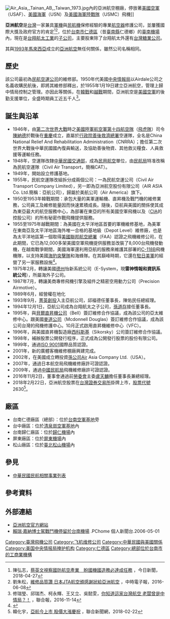 {{advert|time=2017-8-10}}
{{Otheruses|亚洲航空 (消歧义)}}
{{Infobox Company
|company_name = 亞洲航空股份有限公司
|company_name_en = AIR ASIA Company Limited
|company_logo =
|company_type = [[上市公司|上市公司]]
|traded_as = {{twse|2630}}
|local_code_name = TW
|local_code = 11381701
|foundation = 1955年1月19日
|location = {{ROC-TW}} 71755<br/>[[臺南市|臺南市]][[仁德區|仁德區]]機場路1050號
|industry = 航空器修護業
|chairman =
|key_people = [[董事長|董事長]]：[[盧天麟|盧天麟]]<br>[[總經理|總經理]]：盧天麟
|capital = [[新臺幣|新臺幣]]1,201,200,000元
|revenue = {{decrease}}[[新台幣|新台幣]]24.18億元（2017年）
|operating_income = {{decrease}}[[新台幣|新台幣]]1.48億元（2017年）
|net_income = {{decrease}}[[新台幣|新台幣]]1.23億元（2017年）
|assets = {{decrease}}[[新台幣|新台幣]]21.48億元（2017年）
|sales =
|profit =
|num_employees =
|market_value =3,342,716仟元
|products =
|headquarters = 
|parent = [[台翔航太工業|台翔航太科技股份有限公司]]
|homepage = {{url|http://www.airasia.com.tw}}
}}

[[File:Air_Asia,_Tainan_AB,_Taiwan_1973.jpg|thumb]]內的亞洲航空棚廠，停放著[[美國空軍|美國空軍]]（USAF）、[[美國海軍|美國海軍]]（USN）及[[美國海軍陸戰隊|美國海軍陸戰隊]]（USMC）飛機]]

'''亞洲航空'''是[[台灣|台灣]]一家兼具[[軍機|軍機]]與[[民航機|民航機]]保修經驗的專業[[航空器|航空器]]修護公司，並屢獲國際大獎及政府官方的肯定<ref>陳弘志，[https://www.nownews.com/news/20180427/2743585 蔡英文視察國防航空產業　盼國機國造務必達成任務] {{Wayback|url=https://www.nownews.com/news/20180427/2743585 |date=20190517081058 }}，今日新聞，2018-04-27</ref><ref>劉朱松，[http://www.chinatimes.com/realtimenews/20160608007484-260410 維修品質讚 日本JTA航空頒感謝狀給亞洲航空] {{Wayback|url=http://www.chinatimes.com/realtimenews/20160608007484-260410 |date=20190516034959 }}，中時電子報，2016-06-08</ref>，位於[[台南市|台南市]][[仁德區|仁德區]]（昔[[臺南縣|臺南縣]]仁德鄉）的[[臺南機場|臺南機場]]內，現在是[[台翔航太工業|台翔航太工業]]的[[子公司|子公司]]，主要股東除了台翔航太外還有[[台灣糖業公司|台灣糖業公司]]。

其與[[1993年|1993年]][[馬來西亞|馬來西亞]]成立的[[亞洲航空|亞洲航空]]無任何關係，雖然公司名稱相同。

== 歷史 ==
該公司最初為[[民航空運公司|民航空運公司]]的維修部。1950年代美國[[中央情報局|中央情報局]]以Airdale公司之名義收購民航後，即將其維修部釋出，於1955年1月19日建立亞洲航空，管理上歸中情局控制之{{Link-en|美國航空公司（1950年－1976年）|Air America (airline)|美航公司}}管理。亦因此等關係，在[[韓戰|韓戰]]和[[越戰|越戰]]期間，亞洲航空是[[美國空軍|美國空軍]]的後勤支援單位，全盛時期員工近五千人<ref>修瑞瑩、邱瑞杰、柯永輝、王又立、吳懿雯，[http://p.udn.com.tw/upf/newmedia/2016_vist/11/111420161114_twair/index.html 你知道這家台灣航空 老闆曾是中情局？！] {{Wayback|url=http://p.udn.com.tw/upf/newmedia/2016_vist/11/111420161114_twair/index.html |date=20180612140443 }}，聯合報，2016-11-14</ref>。

== 誕生與沿革 ==
*1946年，由[[第二次世界大戰|第二次世界大戰]]時之[[美國陸軍航空軍|美國陸軍航空軍]][[美國第十四航空隊|第十四航空隊]]（[[飛虎隊|飛虎隊]]）司令[[陳納德|陳納德]]於戰後在[[重慶|重慶]]成立，直屬於[[行政院善後救濟總署|行政院善後救濟總署]]空運隊，全名是China National Relief And Rehabilitation Administration（CNRRA）；擔任第二次世界大戰後中華民國國內復員輸送，及協助善後物資、其他救災糧食、人員救援等運輸任務。
*1948年，空運隊改隸[[中華民國交通部|中華民國交通部]]，成為[[民用航空|民用航空]]單位，由[[交通部民用航空局|民航局]]特准改稱為民航空運隊（Civil Air Transport，簡稱CAT）。
*1949年，開始設立修護基地。
*1955年，民航空運隊改組拆分成兩個公司：一為民航空運公司（Civil Air Transport Company Limited），另一即為亞洲航空股份有限公司（AIR ASIA Co. Ltd.簡稱：亞航公司），歸屬於美航公司（Air America）旗下。
* 1950至1953年韓戰期間：承包大量的美軍運輸機、直昇機及戰鬥機的維修業務，公司員工及維修能量因而快速累積成長。隨後，亞航與美國的關係使其成為東亞最大的航空服務中心，為部署在東亞的所有美國空軍飛機以及{{Link-en|太平洋公司|Pacific Corporation}}（[[CIA|CIA]]的控股公司）的所有秘密作戰飛機提供服務。
* 1955至1975年越戰期間：為美國在太平洋地區首要的軍機維修基地，為美軍在東南亞及太平洋地區海外唯一合格的基地級（Depot Level）維修廠，也是為太平洋地區第一個取得[[美國聯邦航空總署|美國聯邦航空總署]]（FAA）認證之飛機維修公司，在此期間，它已為12,000多架美國空軍飛機提供服務並改裝了8,000台飛機發動機，在越南戰爭期間，美國海軍還利用亞航的服務來維護其部署的[[道格拉斯DC-6|C-118B]]飛機機隊，以支持美國[[海豹突擊隊|海豹突擊隊]]和海蜂隊。在其巔峰時期，它還在[[駐日美軍|駐日美軍]]的{{Link-en|立川飛行場|Tachikawa Airfield}}經營了另一家服務設施<ref>{{cite news |url=https://www.nytimes.com/1993/06/08/opinion/cia-funny-businesses.html |title=C.I.A. Funny Businesses |accessdate=21 May 2013 |work=The New York Times |date=8 June 1993 |archive-date=2021-10-26 |archive-url=https://web.archive.org/web/20211026092557/https://www.nytimes.com/1993/06/08/opinion/cia-funny-businesses.html }}</ref>。
*1975年2月，轉讓美國[[德克薩斯州|德州]]怡新系統公司（E-System，現'''雷神情報和資訊系統公司'''），所屬海外子公司。
*1987年7月，轉讓美商專修飛機引擎及組件之精密空用動力公司（Precision Airmotive）。
*1989年6月，經營權在地化
*1993年9月，[[菁英創投|菁英創投]]入主亞航公司，邱福德任董事長，陳佑民任總經理。
*1994年12月1日，亞航公司成為台翔航太之子公司，[[孫道存|孫道存]]接任董事長。
*1995年，與[[貝爾直昇機公司|貝爾直昇機公司]]（Bell）簽訂維修合作協議，成為該公司的亞太維修中心。跟美國[[麥道公司|麥道公司]]（Mcdonnell Douglas）簽訂維修合作協議，成為該公司台灣的飛機修護中心。10月正式啟用直昇機維修中心（VFC）。
*1996年，與美國直昇機製造廠[[西科斯基|西科斯基]]（Sikorsky）公司簽訂維修合作協議。
*1998年，補辦股票公開發行程序，正式成為公開發行股票的股份有限公司。
*1999年，通過[[ISO_9001|ISO 9001]]國際品質認證。
*2001年，新的廣體客機維修棚廠興建完成。
*2002年，在美國成立轉投資[[孫公司|孫公司]]Air Asia Company Ltd.（USA）。
*2007年，通過日本航空局飛機維修廠許可證認證。
*2009年，通過[[中国民用航空局|中國民航局]]飛機維修廠許可證認證。
*2016年11月2日，董事會通過前[[勞委會|勞委會]]主委[[盧天麟|盧天麟]]擔任董事長兼總經理。
*2018年2月22日，亞洲航空股票在[[台灣證券交易所|台灣證券交易所]]掛牌上市，[[股票代號|股票代號]]2630<ref>韓化宇，[https://udn.com/news/story/7252/2993945 亞航今上市 股價大漲慶祝] {{Wayback|url=https://udn.com/news/story/7252/2993945 |date=20190514090710 }}，聯合新聞網，2018-02-22</ref>。

== 廠區 ==
* 台南仁德廠區（總部）：位於[[台南空軍基地|台南空軍基地]]旁
* 台中廠區：位於[[臺中清泉崗機場|清泉崗空軍基地]]內
* 台南歸仁廠區：位於[[歸仁機場|歸仁機場]]內
* 屏東廠區：位於[[屏東機場|屏東機場]]內
* 松山廠區：位於[[臺北松山機場|臺北松山機場]]內

== 參見 ==
* [[中華民國民航相關事業列表|中華民國民航相關事業列表]]

==參考資料==
{{Reflist}}
 
==外部連結==
* [http://www.airasia.com.tw 亞洲航空官方網站] {{Wayback|url=http://www.airasia.com.tw/ |date=20200724041826 }} {{zh-tw}}{{zh-cn}}{{en}}
* [http://mypaper.pchome.com.tw/fkdn8320/post/1268277249 賴瑞‧嘉納博士駕戰鬥機停留於台南機場] {{Wayback|url=http://mypaper.pchome.com.tw/fkdn8320/post/1268277249 |date=20201205063049 }}.PChome 個人新聞台.2006-05-01

{{台灣航空公司}}
{{airlistbox}}

[[Category:臺灣飛機公司|Category:臺灣飛機公司]]
[[Category:飞机维修公司|Category:飞机维修公司]]
[[Category:中華民國與美國關係|Category:中華民國與美國關係]]
[[Category:美国中央情报局掩护机构|Category:美国中央情报局掩护机构]]
[[Category:仁德區|Category:仁德區]]
[[Category:總部位於台南市的工商業機構|Category:總部位於台南市的工商業機構]]